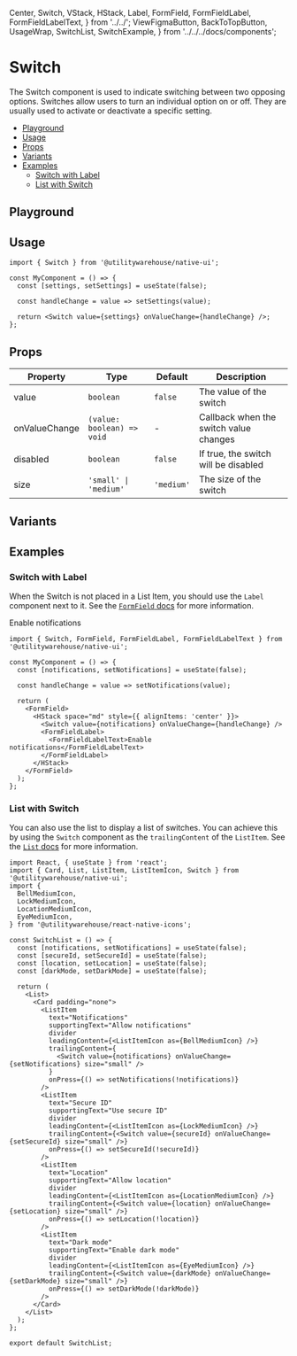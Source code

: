   Center,
  Switch,
  VStack,
  HStack,
  Label,
  FormField,
  FormFieldLabel,
  FormFieldLabelText,
} from '../../';
  ViewFigmaButton,
  BackToTopButton,
  UsageWrap,
  SwitchList,
  SwitchExample,
} from '../../../docs/components';

<Meta title="Components / Switch" />

<ViewFigmaButton url="https://www.figma.com/design/3RY3OvLA88yZksRjOfjQJm/UW-App-UI?node-id=850-1596" />

<BackToTopButton />

# Switch

The Switch component is used to indicate switching between two opposing options. Switches allow users
to turn an individual option on or off. They are usually used to activate or deactivate a specific setting.

- [Playground](#playground)
- [Usage](#usage)
- [Props](#props)
- [Variants](#variants)
- [Examples](#examples)
  - [Switch with Label](#switch-with-label)
  - [List with Switch](#list-with-switch)

## Playground

<Canvas of={Stories.Playground} />

<Controls of={Stories.Playground} />

## Usage

<UsageWrap>
  <Center>
    <SwitchExample />
  </Center>
</UsageWrap>

```tsx
import { Switch } from '@utilitywarehouse/native-ui';

const MyComponent = () => {
  const [settings, setSettings] = useState(false);

  const handleChange = value => setSettings(value);

  return <Switch value={settings} onValueChange={handleChange} />;
};
```

## Props

| Property      | Type                       | Default    | Description                            |
| ------------- | -------------------------- | ---------- | -------------------------------------- |
| value         | `boolean`                  | `false`    | The value of the switch                |
| onValueChange | `(value: boolean) => void` | -          | Callback when the switch value changes |
| disabled      | `boolean`                  | `false`    | If true, the switch will be disabled   |
| size          | `'small' \| 'medium'`      | `'medium'` | The size of the switch                 |

## Variants

<Canvas of={Stories.Variants} />

## Examples

### Switch with Label

When the Switch is not placed in a List Item, you should use the `Label` component next to it. See
the [`FormField` docs](/?path=/docs/native-ui-components-form-field--docs) for more information.

<UsageWrap>
  <FormField>
    <HStack space="md" style={{ alignItems: 'center' }}>
      <SwitchExample />
      <FormFieldLabel>
        <FormFieldLabelText>Enable notifications</FormFieldLabelText>
      </FormFieldLabel>
    </HStack>
  </FormField>
</UsageWrap>

```tsx
import { Switch, FormField, FormFieldLabel, FormFieldLabelText } from '@utilitywarehouse/native-ui';

const MyComponent = () => {
  const [notifications, setNotifications] = useState(false);

  const handleChange = value => setNotifications(value);

  return (
    <FormField>
      <HStack space="md" style={{ alignItems: 'center' }}>
        <Switch value={notifications} onValueChange={handleChange} />
        <FormFieldLabel>
          <FormFieldLabelText>Enable notifications</FormFieldLabelText>
        </FormFieldLabel>
      </HStack>
    </FormField>
  );
};
```

### List with Switch

You can also use the list to display a list of switches. You can achieve this by using the `Switch`
component as the `trailingContent` of the `ListItem`. See the [`List` docs](/?path=/docs/native-ui-components-list--docs)
for more information.

<UsageWrap>
  <SwitchList />
</UsageWrap>

```tsx
import React, { useState } from 'react';
import { Card, List, ListItem, ListItemIcon, Switch } from '@utilitywarehouse/native-ui';
import {
  BellMediumIcon,
  LockMediumIcon,
  LocationMediumIcon,
  EyeMediumIcon,
} from '@utilitywarehouse/react-native-icons';

const SwitchList = () => {
  const [notifications, setNotifications] = useState(false);
  const [secureId, setSecureId] = useState(false);
  const [location, setLocation] = useState(false);
  const [darkMode, setDarkMode] = useState(false);

  return (
    <List>
      <Card padding="none">
        <ListItem
          text="Notifications"
          supportingText="Allow notifications"
          divider
          leadingContent={<ListItemIcon as={BellMediumIcon} />}
          trailingContent={
            <Switch value={notifications} onValueChange={setNotifications} size="small" />
          }
          onPress={() => setNotifications(!notifications)}
        />
        <ListItem
          text="Secure ID"
          supportingText="Use secure ID"
          divider
          leadingContent={<ListItemIcon as={LockMediumIcon} />}
          trailingContent={<Switch value={secureId} onValueChange={setSecureId} size="small" />}
          onPress={() => setSecureId(!secureId)}
        />
        <ListItem
          text="Location"
          supportingText="Allow location"
          divider
          leadingContent={<ListItemIcon as={LocationMediumIcon} />}
          trailingContent={<Switch value={location} onValueChange={setLocation} size="small" />}
          onPress={() => setLocation(!location)}
        />
        <ListItem
          text="Dark mode"
          supportingText="Enable dark mode"
          divider
          leadingContent={<ListItemIcon as={EyeMediumIcon} />}
          trailingContent={<Switch value={darkMode} onValueChange={setDarkMode} size="small" />}
          onPress={() => setDarkMode(!darkMode)}
        />
      </Card>
    </List>
  );
};

export default SwitchList;
```
